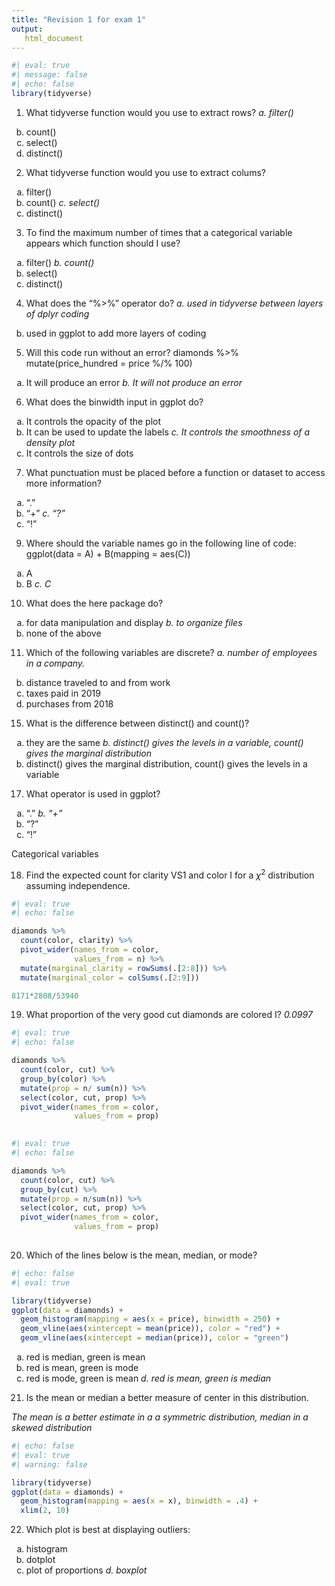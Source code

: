 ```yaml
---
title: "Revision 1 for exam 1"
output: 
   html_document
---
```


```r
#| eval: true
#| message: false
#| echo: false
library(tidyverse)
```


1. What tidyverse function would you use to extract rows?
  *a. filter()*
  b. count()
  c. select()
  d. distinct()


2. What tidyverse function would you use to extract colums?
  a. filter()
  b. count()
  *c. select()*
  d. distinct()

3. To find the maximum number of times that a categorical variable appears which function should I use?
  a. filter()
  *b. count()*
  c. select()
  d. distinct()

4. What does the "%>%" operator do?
  *a. used in tidyverse between layers of dplyr coding*
  b. used in ggplot to add more layers of coding

5. Will this code run without an error? 
diamonds %>% 
   mutate(price_hundred = price %/% 100)
  a. It will produce an error
  *b. It will not produce an error*

6. What does the binwidth input in ggplot do?
  a. It controls the opacity of the plot
  b. It can be used to update the labels
  *c. It controls the smoothness of a density plot*
  d. It controls the size of dots
  

7. What punctuation must be placed before a function or dataset to access more information?
  a. "."
  b. "+"
  *c. "?"*
  d. "!"

9. Where should the variable names go in the following line of code: 
ggplot(data = A) + 
  B(mapping = aes(C))
  a. A
  b. B
  *c. C*
  

10. What does the here package do?
  a. for data manipulation and display
  *b. to organize files*
  c. none of the above


11. Which of the following variables are discrete?
 *a. number of employees in a company.*
 b. distance traveled to and from work
 c. taxes paid in 2019
 d. purchases from 2018
 


15. What is the difference between distinct() and count()?
a. they are the same
*b. distinct() gives the levels in a variable, count() gives the marginal distribution*
c. distinct() gives the marginal distribution, count() gives the levels in a variable

17. What operator is used in ggplot?
  a. "."
  *b. "+"*
  c. "?"
  d. "!"

Categorical variables

18. Find the expected count for clarity VS1 and color I for a $\chi^2$ distribution assuming independence.



```r
#| eval: true
#| echo: false

diamonds %>% 
  count(color, clarity) %>% 
  pivot_wider(names_from = color,
              values_from = n) %>% 
  mutate(marginal_clarity = rowSums(.[2:8])) %>% 
  mutate(marginal_color = colSums(.[2:9]))

8171*2808/53940
```

19. What proportion of the very good cut diamonds are colored I?
*0.0997*

```r
#| eval: true
#| echo: false

diamonds %>% 
  count(color, cut) %>% 
  group_by(color) %>% 
  mutate(prop = n/ sum(n)) %>% 
  select(color, cut, prop) %>% 
  pivot_wider(names_from = color,
              values_from = prop) 
  
```
```r
#| eval: true
#| echo: false

diamonds %>% 
  count(color, cut) %>% 
  group_by(cut) %>% 
  mutate(prop = n/sum(n)) %>% 
  select(color, cut, prop) %>% 
  pivot_wider(names_from = color,
              values_from = prop) 
  
```

20. Which of the lines below is the mean, median, or mode?
```r
#| echo: false
#| eval: true

library(tidyverse)
ggplot(data = diamonds) +
  geom_histogram(mapping = aes(x = price), binwidth = 250) +
  geom_vline(aes(xintercept = mean(price)), color = "red") +
  geom_vline(aes(xintercept = median(price)), color = "green")

```
a. red is median, green is mean
b. red is mean, green is mode
c. red is mode, green is mean
*d. red is mean, green is median*

21. Is the mean or median a better measure of center in this distribution.

*The mean is a better estimate in a a symmetric distribution, median in a skewed distribution*
```r
#| echo: false
#| eval: true
#| warning: false

library(tidyverse)
ggplot(data = diamonds) +
  geom_histogram(mapping = aes(x = x), binwidth = .4) +
  xlim(2, 10)
```

22. Which plot is best at displaying outliers:
a. histogram
b. dotplot
c. plot of proportions
*d. boxplot*

